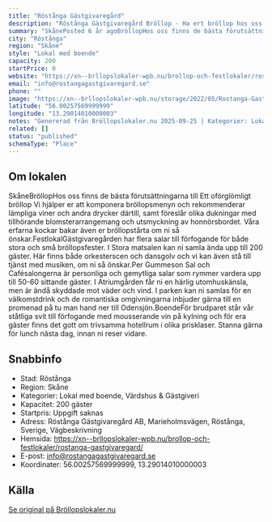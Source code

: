```yaml
---
title: "Röstånga Gästgivaregård"
description: "Röstånga Gästgivaregård Bröllop - Ha ert bröllop hos oss. Se vår fina Bröllopslokal. Skicka gärna en förfrågan så hjälper vi Er!"
summary: "SkånePosted 6 år agoBröllopHos oss finns de bästa förutsättningarna till Ett oförglömligt bröllop Vi hjälper er att komponera bröllopsmenyn och rekommenderar lämpliga viner och andra drycker därtill,…"
city: "Röstånga"
region: "Skåne"
style: "Lokal med boende"
capacity: 200
startPrice: 0
website: "https://xn--brllopslokaler-wpb.nu/brollop-och-festlokaler/rostanga-gastgivaregard/"
email: "info@rostangagastgivaregard.se"
phone: ""
image: "https://xn--brllopslokaler-wpb.nu/storage/2022/05/Rostanga-Gastgivaregard-brollopslokal-festlokal-rostanga-skane.webp"
latitude: "56.00257569999999"
longitude: "13.29014010000003"
notes: "Genererad från Bröllopslokaler.nu 2025-09-25 | Kategorier: Lokal med boende, Värdshus & Gästgiveri"
related: []
status: "published"
schemaType: "Place"
---
```


## Om lokalen

SkåneBröllopHos oss finns de bästa förutsättningarna till Ett oförglömligt bröllop Vi hjälper er att komponera bröllopsmenyn och rekommenderar lämpliga viner och andra drycker därtill, samt föreslår olika dukningar med tillhörande blomsterarrangemang och utsmyckning av honnörsbordet. Våra erfarna kockar bakar även er bröllopstårta om ni så önskar.FestlokalGästgivaregården har flera salar till förfogande för både stora och små bröllopsfester. I Stora matsalen kan ni samla ända upp till 200 gäster. Här finns både orkesterscen och dansgolv och vi kan även stå till tjänst med musiken, om ni så önskar.Per Gummeson Sal och Cafésalongerna är personliga och gemytliga salar som rymmer vardera upp till 50-60 sittande gäster. I Atriumgården får ni en härlig utomhuskänsla, men är ändå skyddade mot väder och vind. I parken kan ni samlas för en välkomstdrink och de romantiska omgivningarna inbjuder gärna till en promenad på tu man hand ner till Odensjön.BoendeFör brudparet står vår ståtliga svit till förfogande med mousserande vin på kylning och för era gäster finns det gott om trivsamma hotellrum i olika prisklaser. Stanna gärna för lunch nästa dag, innan ni reser vidare.

## Snabbinfo

- Stad: Röstånga
- Region: Skåne
- Kategorier: Lokal med boende, Värdshus & Gästgiveri
- Kapacitet: 200 gäster
- Startpris: Uppgift saknas
- Adress: Röstånga Gästgivaregård AB, Marieholmsvägen, Röstånga, Sverige, Vägbeskrivning
- Hemsida: https://xn--brllopslokaler-wpb.nu/brollop-och-festlokaler/rostanga-gastgivaregard/
- E-post: info@rostangagastgivaregard.se
- Koordinater: 56.00257569999999, 13.29014010000003

## Källa

[Se original på Bröllopslokaler.nu](https://xn--brllopslokaler-wpb.nu/brollop-och-festlokaler/rostanga-gastgivaregard/)
